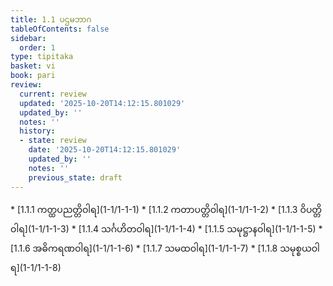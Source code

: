 ```yaml
---
title: 1.1 ပဌမဘာဂ
tableOfContents: false
sidebar:
  order: 1
type: tipitaka
basket: vi
book: pari
review:
  current: review
  updated: '2025-10-20T14:12:15.801029'
  updated_by: ''
  notes: ''
  history:
  - state: review
    date: '2025-10-20T14:12:15.801029'
    updated_by: ''
    notes: ''
    previous_state: draft
---
```



<DynamicBreadcrumb />


<ReviewStatus review={frontmatter.review} showDetails={true} />

<HypothesisAnnotation frontmatter={frontmatter} />



<TableOfContents book="pari" section="1.1">
* [1.1.1 ကတ္ထပညတ္တိဝါရ](1-1/1-1-1)
* [1.1.2 ကတာပတ္တိဝါရ](1-1/1-1-2)
* [1.1.3 ဝိပတ္တိဝါရ](1-1/1-1-3)
* [1.1.4 သင်္ဂဟိတဝါရ](1-1/1-1-4)
* [1.1.5 သမုဋ္ဌာနဝါရ](1-1/1-1-5)
* [1.1.6 အဓိကရဏဝါရ](1-1/1-1-6)
* [1.1.7 သမထဝါရ](1-1/1-1-7)
* [1.1.8 သမုစ္စယဝါရ](1-1/1-1-8)
</TableOfContents>